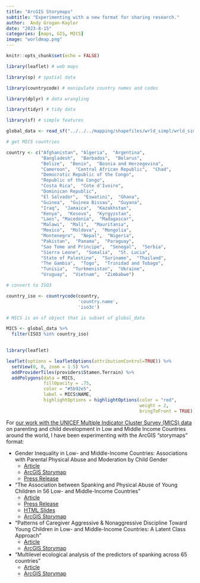 ```yaml
---
title: "ArcGIS Storymaps"
subtitle: "Experimenting with a new format for sharing research."
author:  Andy Grogan-Kaylor 
date: "2023-8-15"
categories: [maps, GIS, MICS]
image: "worldmap.png"
---
```


```r

knitr::opts_chunk$set(echo = FALSE)

library(leaflet) # web maps

library(sp) # spatial data

library(countrycode) # manipulate country names and codes

library(dplyr) # data wrangling

library(tidyr) # tidy data

library(sf) # simple features

```

```r

global_data <- read_sf("../../../mapping/shapefiles/wrld_simpl/wrld_simpl.shp") 

# get MICS countries

country <- c("Afghanistan", "Algeria",  "Argentina",  
             "Bangladesh",  "Barbados",  "Belarus",  
             "Belize",  "Benin",  "Bosnia and Herzegovina",  
             "Cameroon",  "Central African Republic",  "Chad",  
             "Democratic Republic of the Congo",  
             "Republic of the Congo",  
             "Costa Rica",  "Cote d'Ivoire",  
             "Dominican Republic",  
             "El Salvador",  "Eswatini",  "Ghana",  
             "Guinea",  "Guinea Bissau",  "Guyana",  
             "Iraq",  "Jamaica",  "Kazakhstan",  
             "Kenya",  "Kosovo",  "Kyrgyzstan",  
             "Laos", "Macedonia",  "Madagascar",  
             "Malawi",  "Mali",  "Mauritania",  
             "Mexico",  "Moldova",  "Mongolia",  
             "Montenegro",  "Nepal",  "Nigeria",  
             "Pakistan",  "Panama",  "Paraguay",  
             "Sao Tome and Principe",  "Senegal",  "Serbia",  
             "Sierra Leone",  "Somalia",  "St. Lucia",  
             "State of Palestine",  "Suriname",  "Thailand",  
             "The Gambia",  "Togo",  "Trinidad and Tobago",  
             "Tunisia",  "Turkmenistan",  "Ukraine",  
             "Uruguay",  "Vietnam",  "Zimbabwe")

# convert to ISO3

country_iso <- countrycode(country, 
                           'country.name', 
                           'iso3c')

# MICS is an sf object that is subset of global_data

MICS <- global_data %>% 
  filter(ISO3 %in% country_iso)
  
```

```r

library(leaflet)

leaflet(options = leafletOptions(attributionControl=TRUE)) %>%
  setView(0, 0, zoom = 1.5) %>%
  addProviderTiles(providers$Stamen.Terrain) %>%
  addPolygons(data = MICS, 
              fillOpacity = .75, 
              color = "#5b92e5", 
              label = MICS$NAME,
              highlightOptions = highlightOptions(color = "red", 
                                                  weight = 2,
                                                  bringToFront = TRUE)) 

```

For [our work with the UNICEF Multiple Indicator Cluster Survey (MICS) data](https://agrogan1.github.io/research.html#multiple-indicator-cluster-surveys-mics-unicef-data) on parenting and child development in Low and Middle Income Countries around the world, I have been experimenting with the ArcGIS "storymaps" format:

* Gender Inequality in Low- and Middle-Income Countries: Associations
with Parental Physical Abuse and Moderation by Child Gender
    + [Article](https://www.mdpi.com/1841422)
    + [ArcGIS Storymap](https://arcg.is/1WzHHP)
    + [Press Release](https://news.umich.edu/gender-inequality-can-predict-high-rates-of-child-physical-abuse/)
    
* "The Association between Spanking and Physical Abuse of Young Children in 56 Low- and Middle-Income Countries"
    + [Article](https://doi.org/10.1016/j.chiabu.2022.105662)
    + [Press Release](https://news.umich.edu/physical-abuse-less-likely-when-spanking-is-eliminated/)
    + [HTML Slides](https://websites.umich.edu/~parentingandchilddev/MICS-physical-abuse/MICS-physical-abuse.html)
    + [ArcGIS Storymap](https://arcg.is/fq49)

* "Patterns of Caregiver Aggressive & Nonaggressive Discipline Toward Young Children in Low- and Middle-Income Countries: A Latent Class Approach"
    + [Article](https://doi.org/10.1016/j.chiabu.2022.105606)
    + [ArcGIS Storymap](https://arcg.is/1S5XPK)
    
* "Multilevel ecological analysis of the predictors of spanking across 65 countries"
    + [Article](https://bmjopen.bmj.com/content/11/8/e046075)
    + [ArcGIS Storymap](https://arcg.is/14CPKu)





